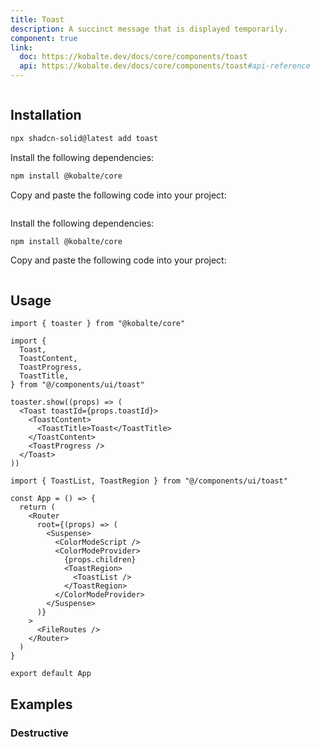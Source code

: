 ```yaml
---
title: Toast
description: A succinct message that is displayed temporarily.
component: true
link:
  doc: https://kobalte.dev/docs/core/components/toast
  api: https://kobalte.dev/docs/core/components/toast#api-reference
---
```


<ComponentPreview name="toast-demo" >

```tsx file=<rootDir>/src/registry/tailwindcss/examples/toast-demo.tsx

```

</ComponentPreview>

## Installation

<ComponentInstallation >

```bash
npx shadcn-solid@latest add toast
```

<Step >

<StepItem>Install the following dependencies:</StepItem>

```bash
npm install @kobalte/core
```

<StepItem>Copy and paste the following code into your project:</StepItem>
```tsx file=<rootDir>/src/registry/tailwindcss/ui/toast.tsx
```

</Step>

<Step >

<StepItem>Install the following dependencies:</StepItem>

```bash
npm install @kobalte/core
```

<StepItem>Copy and paste the following code into your project:</StepItem>
```tsx file=<rootDir>/../packages/unocss/ui/toast.tsx
```

</Step>

</ComponentInstallation>

## Usage

```tsx
import { toaster } from "@kobalte/core"

import {
  Toast,
  ToastContent,
  ToastProgress,
  ToastTitle,
} from "@/components/ui/toast"
```

```tsx
toaster.show((props) => (
  <Toast toastId={props.toastId}>
    <ToastContent>
      <ToastTitle>Toast</ToastTitle>
    </ToastContent>
    <ToastProgress />
  </Toast>
))
```

```tsx title="src/main.tsx" {1,11-13}
import { ToastList, ToastRegion } from "@/components/ui/toast"

const App = () => {
  return (
    <Router
      root={(props) => (
        <Suspense>
          <ColorModeScript />
          <ColorModeProvider>
            {props.children}
            <ToastRegion>
              <ToastList />
            </ToastRegion>
          </ColorModeProvider>
        </Suspense>
      )}
    >
      <FileRoutes />
    </Router>
  )
}

export default App
```

## Examples

### Destructive

<ComponentPreview name="toast-destructive" >

```tsx file=<rootDir>/src/registry/tailwindcss/examples/toast-destructive.tsx

```

</ComponentPreview>
